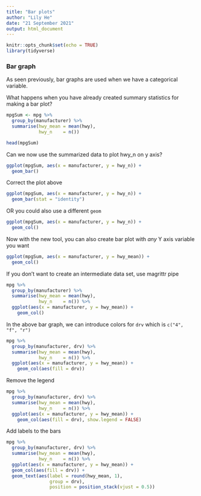```yaml
---
title: "Bar plots"
author: "Lily He"
date: "21 September 2021"
output: html_document
---
```


```r
knitr::opts_chunk$set(echo = TRUE)
library(tidyverse)
```

### Bar graph

As seen previously, bar graphs are used when we have a categorical variable.


What happens when you have already created summary statistics for making a bar plot?

```r
mpgSum <- mpg %>%
  group_by(manufacturer) %>% 
  summarise(hwy_mean = mean(hwy),
            hwy_n    = n())

head(mpgSum)
```

Can we now use the summarized data to plot hwy_n on y axis?

```r
ggplot(mpgSum, aes(x = manufacturer, y = hwy_n)) +
  geom_bar()

```

Correct the plot above

```r
ggplot(mpgSum, aes(x = manufacturer, y = hwy_n)) +
  geom_bar(stat = "identity")
```

OR you could also use a different `geom`

```r
ggplot(mpgSum, aes(x = manufacturer, y = hwy_n)) +
  geom_col()
```


Now with the new tool, you can also create bar plot with *any* Y axis variable you want

```r
ggplot(mpgSum, aes(x = manufacturer, y = hwy_mean)) +
  geom_col()

```

If you don't want to create an intermediate data set, use magrittr pipe

```r
mpg %>%
  group_by(manufacturer) %>% 
  summarise(hwy_mean = mean(hwy),
            hwy_n    = n()) %>% 
  ggplot(aes(x = manufacturer, y = hwy_mean)) +
    geom_col()

```

In the above bar graph, we can introduce colors for `drv` which is `c("4", "f", "r")`

```r
mpg %>%
  group_by(manufacturer, drv) %>% 
  summarise(hwy_mean = mean(hwy),
            hwy_n    = n()) %>% 
  ggplot(aes(x = manufacturer, y = hwy_mean)) +
    geom_col(aes(fill = drv))
```


Remove the legend

```r
mpg %>%
  group_by(manufacturer, drv) %>% 
  summarise(hwy_mean = mean(hwy),
            hwy_n    = n()) %>% 
  ggplot(aes(x = manufacturer, y = hwy_mean)) +
    geom_col(aes(fill = drv), show.legend = FALSE)

```

Add labels to the bars

```r
mpg %>%
  group_by(manufacturer, drv) %>% 
  summarise(hwy_mean = mean(hwy),
            hwy_n    = n()) %>% 
  ggplot(aes(x = manufacturer, y = hwy_mean)) +
  geom_col(aes(fill = drv)) +
  geom_text(aes(label = round(hwy_mean, 1),
                group = drv),
                position = position_stack(vjust = 0.5))
```

